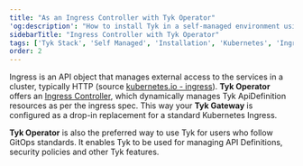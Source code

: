 ```yaml
---
title: "As an Ingress Controller with Tyk Operator"
'og:description': "How to install Tyk in a self-managed environment using Kubernetes Ingress Controller with the Tyk Operator"
sidebarTitle: "Ingress Controller with Tyk Operator"
tags: ['Tyk Stack', 'Self Managed', 'Installation', 'Kubernetes', 'Ingress', 'Service Mesh', 'Tyk Operator']
order: 2
---
```


Ingress is an API object that manages external access to the services in a cluster, typically HTTP (source [kubernetes.io - ingress](https://kubernetes.io/docs/concepts/services-networking/ingress/)).
**Tyk Operator** offers an [Ingress Controller](/5.5/product-stack/tyk-operator/tyk-ingress-controller), which dynamically manages Tyk ApiDefinition resources as per the ingress spec. 
This way your **Tyk Gateway** is configured as a drop-in replacement for a standard Kubernetes Ingress. 

**Tyk Operator** is also the preferred way to use Tyk for users who follow GitOps standards. It enables Tyk to be used for managing API Definitions, security policies and other Tyk features.
